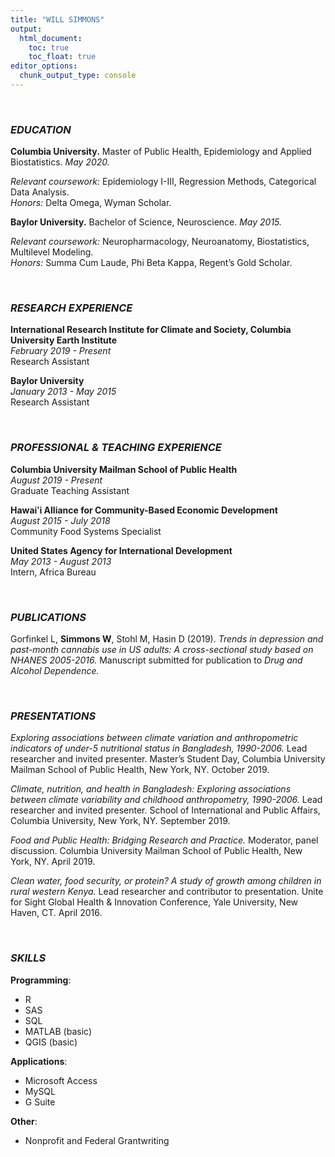 ```yaml
---
title: "WILL SIMMONS"
output: 
  html_document:
    toc: true
    toc_float: true
editor_options: 
  chunk_output_type: console
---
```


&nbsp;
&nbsp;

### *EDUCATION*
**Columbia University.** Master of Public Health, Epidemiology and Applied Biostatistics. *May 2020.*

*Relevant coursework:* Epidemiology I-III, Regression Methods, Categorical Data Analysis.  
*Honors:* Delta Omega, Wyman Scholar.

**Baylor University.** Bachelor of Science, Neuroscience. *May 2015.*

*Relevant coursework:* Neuropharmacology, Neuroanatomy, Biostatistics, Multilevel Modeling.  
*Honors:* Summa Cum Laude, Phi Beta Kappa, Regent's Gold Scholar.

&nbsp;

### *RESEARCH EXPERIENCE*
**International Research Institute for Climate and Society, Columbia University Earth Institute**  
*February 2019 - Present*  
Research Assistant  

**Baylor University**  
*January 2013 - May 2015*  
Research Assistant  

&nbsp;

### *PROFESSIONAL & TEACHING EXPERIENCE*
**Columbia University Mailman School of Public Health**  
*August 2019 - Present*  
Graduate Teaching Assistant

**Hawaiʻi Alliance for Community-Based Economic Development**  
*August 2015 - July 2018*  
Community Food Systems Specialist

**United States Agency for International Development**  
*May 2013 - August 2013*  
Intern, Africa Bureau

&nbsp;

### *PUBLICATIONS*
Gorfinkel L, **Simmons W**, Stohl M, Hasin D (2019). *Trends in depression and past-month cannabis use in US adults: A cross-sectional study based on NHANES 2005-2016.* Manuscript submitted for publication to *Drug and Alcohol Dependence.*

&nbsp;

### *PRESENTATIONS*
*Exploring associations between climate variation and anthropometric indicators of under-5 nutritional status in Bangladesh, 1990-2006.* Lead researcher and invited presenter. Master’s Student Day, Columbia University Mailman School of Public Health, New York, NY. October 2019.

*Climate, nutrition, and health in Bangladesh: Exploring associations between climate variability and childhood anthropometry, 1990-2006.* Lead researcher and invited presenter. School of International and Public Affairs, Columbia University, New York, NY. September 2019.

*Food and Public Health: Bridging Research and Practice.* Moderator, panel discussion. Columbia University Mailman School of Public Health, New York, NY. April 2019.

*Clean water, food security, or protein? A study of growth among children in rural western Kenya.* Lead researcher and contributor to presentation. Unite for Sight Global Health & Innovation Conference, Yale University, New Haven, CT. April 2016.

&nbsp;


### *SKILLS*

**Programming**:  

  * R
  * SAS
  * SQL
  * MATLAB (basic)
  * QGIS (basic)
  
**Applications**:

  * Microsoft Access
  * MySQL
  * G Suite
  
**Other**:

  * Nonprofit and Federal Grantwriting
